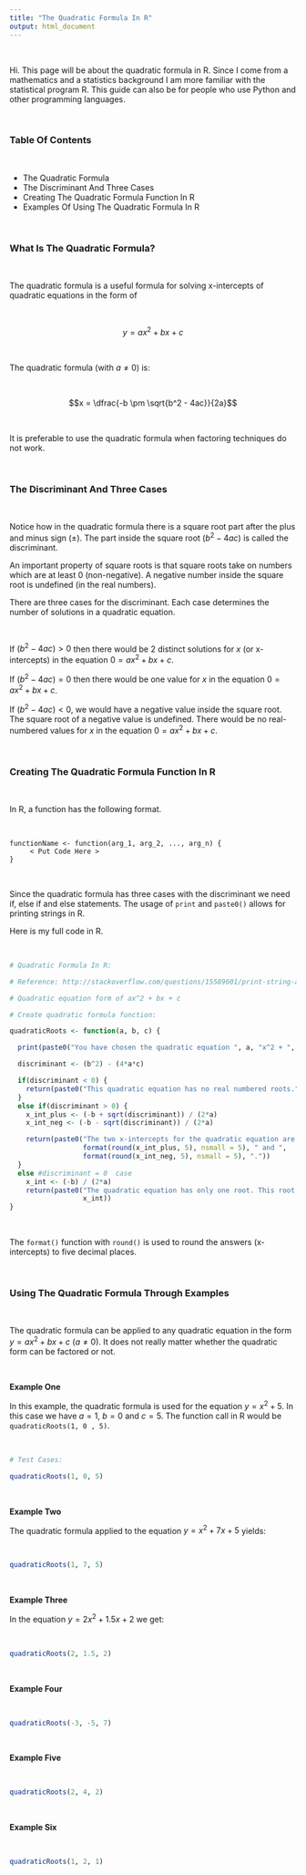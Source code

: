 ```yaml
---
title: "The Quadratic Formula In R"
output: html_document
---
```


&nbsp;

Hi. This page will be about the quadratic formula in R. Since I come from a mathematics and a statistics background I am more familiar with the statistical program R. This guide can also be for people who use Python and other programming languages.

&nbsp;

### Table Of Contents

&nbsp;

* The Quadratic Formula
* The Discriminant And Three Cases
* Creating The Quadratic Formula Function In R
* Examples Of Using The Quadratic Formula In R

&nbsp;

### What Is The Quadratic Formula?


&nbsp;

The quadratic formula is a useful formula for solving x-intercepts of quadratic equations in the form of

&nbsp;

$$ y = ax^2 + bx + c$$

&nbsp;

The quadratic formula (with $a \neq 0$) is:

&nbsp;

$$x = \dfrac{-b \pm \sqrt{b^2 - 4ac}}{2a}$$

&nbsp;

It is preferable to use the quadratic formula when factoring techniques do not work.

&nbsp;

### The Discriminant And Three Cases


&nbsp;

Notice how in the quadratic formula there is a square root part after the plus and minus sign ($\pm$). The part inside the square root ($b^2 - 4ac$) is called the discriminant.

An important property of square roots is that square roots take on numbers which are at least 0 (non-negative). A negative number inside the square root is undefined (in the real numbers).

There are three cases for the discriminant. Each case determines the number of solutions in a quadratic equation.

&nbsp;

If $(b^2 - 4ac) > 0$ then there would be 2 distinct solutions for $x$ (or x-intercepts) in the equation $0 = ax^2 + bx + c$.

If $(b^2 - 4ac) = 0$ then there would be one value for $x$ in the equation $0 = ax^2 + bx + c$.

If $(b^2 - 4ac) < 0$, we would have a negative value inside the square root. The square root of a negative value is undefined. There would be no real-numbered values for $x$ in the equation $0 = ax^2 + bx + c$.

&nbsp;


### Creating The Quadratic Formula Function In R


&nbsp;

In R, a function has the following format.

&nbsp;

```
functionName <- function(arg_1, arg_2, ..., arg_n) {
     < Put Code Here >
}
```

&nbsp;

Since the quadratic formula has three cases with the discriminant we need if, else if and else statements. The usage of `print` and `paste0()` allows for printing strings in R.

Here is my full code in R.

&nbsp;

```r
# Quadratic Formula In R:

# Reference: http://stackoverflow.com/questions/15589601/print-string-and-variable-contents-on-the-same-line-in-r

# Quadratic equation form of ax^2 + bx + c

# Create quadratic formula function:

quadraticRoots <- function(a, b, c) {

  print(paste0("You have chosen the quadratic equation ", a, "x^2 + ", b, "x + ", c, "."))

  discriminant <- (b^2) - (4*a*c)

  if(discriminant < 0) {
    return(paste0("This quadratic equation has no real numbered roots."))
  }
  else if(discriminant > 0) {
    x_int_plus <- (-b + sqrt(discriminant)) / (2*a)
    x_int_neg <- (-b - sqrt(discriminant)) / (2*a)

    return(paste0("The two x-intercepts for the quadratic equation are ",
                  format(round(x_int_plus, 5), nsmall = 5), " and ",
                  format(round(x_int_neg, 5), nsmall = 5), "."))
  }
  else #discriminant = 0  case
    x_int <- (-b) / (2*a)
    return(paste0("The quadratic equation has only one root. This root is ",
                  x_int))
}
```

&nbsp;

The `format()` function with `round()` is used to round the answers (x-intercepts) to five decimal places.

&nbsp;

### Using The Quadratic Formula Through Examples


&nbsp;

The quadratic formula can be applied to any quadratic equation in the form $y = ax^2 + bx + c$ ($a \neq 0$). It does not really matter whether the quadratic form can be factored or not.

&nbsp;

**Example One**

In this example, the quadratic formula is used for the equation $y = x^2 + 5$. In this case we have $a = 1$, $b= 0$ and $c = 5$. The function call in R would be `quadraticRoots(1, 0 , 5)`.

&nbsp;

```r
# Test Cases:

quadraticRoots(1, 0, 5)
```

&nbsp;

**Example Two**

The quadratic formula applied to the equation $y = x^2 + 7x + 5$ yields:

&nbsp;

```r
quadraticRoots(1, 7, 5)

```
&nbsp;

**Example Three**

In the equation $y = 2x^2 + 1.5x + 2$ we get:

&nbsp;

```r
quadraticRoots(2, 1.5, 2)

```

&nbsp;

**Example Four**

&nbsp;

```r
quadraticRoots(-3, -5, 7)

```

&nbsp;

**Example Five**

&nbsp;

```r
quadraticRoots(2, 4, 2)

```

&nbsp;

**Example Six**

&nbsp;

```r
quadraticRoots(1, 2, 1)

```

&nbsp;
